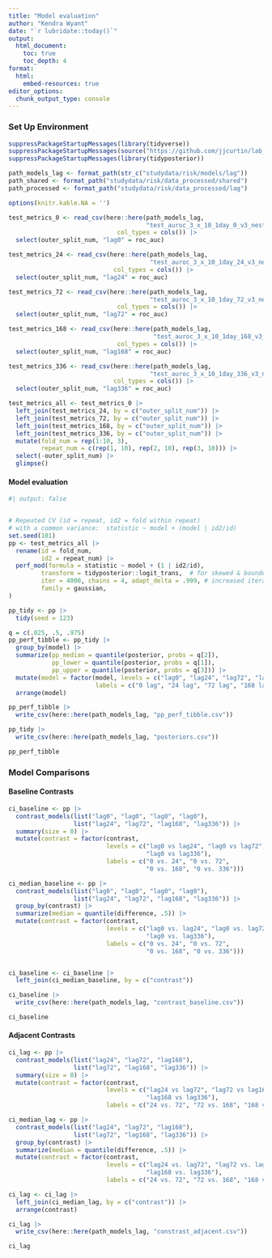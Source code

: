 ```yaml
---
title: "Model evaluation"
author: "Kendra Wyant"
date: "`r lubridate::today()`"
output: 
  html_document:
    toc: true 
    toc_depth: 4
format:
  html:
    embed-resources: true
editor_options: 
  chunk_output_type: console
---
```


### Set Up Environment

```r
suppressPackageStartupMessages(library(tidyverse))
suppressPackageStartupMessages(source("https://github.com/jjcurtin/lab_support/blob/main/format_path.R?raw=true"))
suppressPackageStartupMessages(library(tidyposterior))

path_models_lag <- format_path(str_c("studydata/risk/models/lag"))
path_shared <- format_path("studydata/risk/data_processed/shared")
path_processed <- format_path("studydata/risk/data_processed/lag")

options(knitr.kable.NA = '')
```


```r
test_metrics_0 <- read_csv(here::here(path_models_lag, 
                                      "test_auroc_3_x_10_1day_0_v3_nested_main.csv"), 
                              col_types = cols()) |> 
  select(outer_split_num, "lag0" = roc_auc)

test_metrics_24 <- read_csv(here::here(path_models_lag, 
                                       "test_auroc_3_x_10_1day_24_v3_nested_main.csv"),
                             col_types = cols()) |> 
  select(outer_split_num, "lag24" = roc_auc)

test_metrics_72 <- read_csv(here::here(path_models_lag, 
                                       "test_auroc_3_x_10_1day_72_v3_nested_main.csv"),
                              col_types = cols()) |> 
  select(outer_split_num, "lag72" = roc_auc)

test_metrics_168 <- read_csv(here::here(path_models_lag, 
                                        "test_auroc_3_x_10_1day_168_v3_nested_main.csv"), 
                              col_types = cols()) |> 
  select(outer_split_num, "lag168" = roc_auc)

test_metrics_336 <- read_csv(here::here(path_models_lag, 
                                       "test_auroc_3_x_10_1day_336_v3_nested_main.csv"),
                             col_types = cols()) |> 
  select(outer_split_num, "lag336" = roc_auc)

test_metrics_all <- test_metrics_0 |> 
  left_join(test_metrics_24, by = c("outer_split_num")) |> 
  left_join(test_metrics_72, by = c("outer_split_num")) |>
  left_join(test_metrics_168, by = c("outer_split_num")) |>
  left_join(test_metrics_336, by = c("outer_split_num")) |> 
  mutate(fold_num = rep(1:10, 3),
         repeat_num = c(rep(1, 10), rep(2, 10), rep(3, 10))) |> 
  select(-outer_split_num) |> 
  glimpse()
```


#### Model evaluation
```r
#| output: false


# Repeated CV (id = repeat, id2 = fold within repeat)
# with a common variance:  statistic ~ model + (model | id2/id)
set.seed(101)
pp <- test_metrics_all |> 
  rename(id = fold_num,
         id2 = repeat_num) |> 
  perf_mod(formula = statistic ~ model + (1 | id2/id),
         transform = tidyposterior::logit_trans,  # for skewed & bounded AUC
         iter = 4000, chains = 4, adapt_delta = .999, # increased iteration from 2000 to fix divergence issues
         family = gaussian, 
)  

```

```r
pp_tidy <- pp |> 
  tidy(seed = 123) 

q = c(.025, .5, .975)
pp_perf_tibble <- pp_tidy |> 
  group_by(model) |> 
  summarize(pp_median = quantile(posterior, probs = q[2]),
            pp_lower = quantile(posterior, probs = q[1]), 
            pp_upper = quantile(posterior, probs = q[3])) |> 
  mutate(model = factor(model, levels = c("lag0", "lag24", "lag72", "lag168", "lag336"),
                        labels = c("0 lag", "24 lag", "72 lag", "168 lag", "336 lag"))) |> 
  arrange(model)

pp_perf_tibble |> 
  write_csv(here::here(path_models_lag, "pp_perf_tibble.csv"))

pp_tidy |> 
  write_csv(here::here(path_models_lag, "posteriors.csv"))

pp_perf_tibble
```



### Model Comparisons

#### Baseline Contrasts

```r


ci_baseline <- pp |>
  contrast_models(list("lag0", "lag0", "lag0", "lag0"), 
                  list("lag24", "lag72", "lag168", "lag336")) |> 
  summary(size = 0) |> 
  mutate(contrast = factor(contrast, 
                           levels = c("lag0 vs lag24", "lag0 vs lag72", "lag0 vs lag168", 
                                      "lag0 vs lag336"),
                           labels = c("0 vs. 24", "0 vs. 72", 
                                      "0 vs. 168", "0 vs. 336")))

ci_median_baseline <- pp |> 
  contrast_models(list("lag0", "lag0", "lag0", "lag0"), 
                  list("lag24", "lag72", "lag168", "lag336")) |>  
  group_by(contrast) |> 
  summarize(median = quantile(difference, .5)) |> 
  mutate(contrast = factor(contrast, 
                           levels = c("lag0 vs. lag24", "lag0 vs. lag72", "lag0 vs. lag168", 
                                      "lag0 vs. lag336"),
                           labels = c("0 vs. 24", "0 vs. 72", 
                                      "0 vs. 168", "0 vs. 336")))


ci_baseline <- ci_baseline |> 
  left_join(ci_median_baseline, by = c("contrast")) 

ci_baseline |> 
  write_csv(here::here(path_models_lag, "contrast_baseline.csv"))

ci_baseline

```


#### Adjacent Contrasts

```r
ci_lag <- pp |>
  contrast_models(list("lag24", "lag72", "lag168"), 
                  list("lag72", "lag168", "lag336")) |> 
  summary(size = 0) |> 
  mutate(contrast = factor(contrast, 
                           levels = c("lag24 vs lag72", "lag72 vs lag168", 
                                      "lag168 vs lag336"),
                           labels = c("24 vs. 72", "72 vs. 168", "168 vs. 336")))

ci_median_lag <- pp |> 
  contrast_models(list("lag24", "lag72", "lag168"), 
                  list("lag72", "lag168", "lag336")) |>  
  group_by(contrast) |> 
  summarize(median = quantile(difference, .5)) |> 
  mutate(contrast = factor(contrast, 
                           levels = c("lag24 vs. lag72", "lag72 vs. lag168", 
                                      "lag168 vs. lag336"),
                           labels = c("24 vs. 72", "72 vs. 168", "168 vs. 336")))

ci_lag <- ci_lag |> 
  left_join(ci_median_lag, by = c("contrast")) |> 
  arrange(contrast)

ci_lag |> 
  write_csv(here::here(path_models_lag, "constrast_adjacent.csv"))

ci_lag
```


